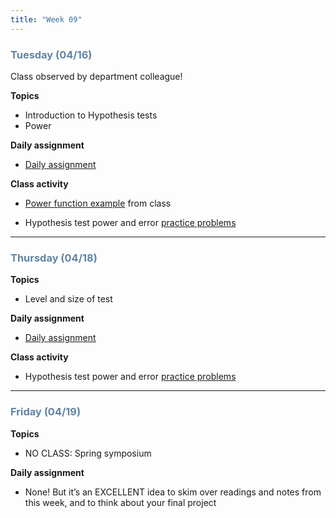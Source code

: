 ```yaml
---
title: "Week 09"
---
```


::: {style="color: #6284a2"}
### Tuesday (04/16)
:::

Class observed by department colleague!

**Topics**

-   Introduction to Hypothesis tests
-   Power

**Daily assignment**

-   [Daily assignment](daily/DA_17.pdf)

**Class activity**

-   [Power function example](class/power_fns.Rmd) from class

-   Hypothesis test power and error [practice problems](class/16_ht_1.pdf)

------------------------------------------------------------------------

::: {style="color: #6284a2"}
### Thursday (04/18)
:::

**Topics**

-   Level and size of test

**Daily assignment**

-   [Daily assignment](daily/DA_18.pdf)

**Class activity**

-   Hypothesis test power and error [practice problems](class/16_ht_1.pdf)

------------------------------------------------------------------------

::: {style="color: #6284a2"}
### Friday (04/19)
:::

**Topics**

-   NO CLASS: Spring symposium

**Daily assignment**

-   None! But it's an EXCELLENT idea to skim over readings and notes from this week, and to think about your final project
